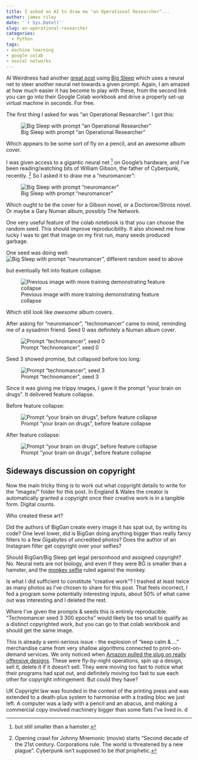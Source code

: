```yaml
---
title: I asked an AI to draw me "an Operational Researcher"...
author: james riley
date: '`r Sys.Date()`'
slug: an-operational-researcher
categories:
  - Python
tags:
- machine learning
- google colab
- neural networks
---
```

  
  AI Weirdness had another [great post](https://aiweirdness.com/post/641389107563626496/searching-for-bernie) using [Big Sleep](https://github.com/lucidrains/big-sleep) which uses a neural net to steer another neural net towards a given prompt. Again, I am amazed at how much easier it has become to play with these, from the second link you can go into their Google Colab workbook and drive a properly set-up virtual machine in seconds. For free.

The first thing I asked for was "an Operational Researcher". I got this:
  
![Big Sleep with prompt "an Operational Researcher"](images/an_operational_researcher.png)


Which appears to be some sort of fly on a pencil, and an awesome album cover. 

I was given access to a gigantic neural net [^1] on Google's hardware, and I've been reading/watching bits of William Gibson, the father of Cyberpunk, recently. [^2] So I asked it to draw me a "neuromancer":

![Big Sleep with prompt "neuromancer"](images/neuromancer.png)


Which ought to be the cover for a Gibson novel, or a Doctorow/Stross novel. Or maybe a Gary Numan album, possibly The Network.

One very useful feature of the colab notebook is that you can choose the random seed. This should improve reproducibility. It also showed me how lucky I was to get that image on my first run, many seeds produced garbage. 

One seed was doing well:
![Big Sleep with prompt "neuromancer", different random seed to above](images/neuromancer 20200127.png)


but eventually fell into feature collapse:

![Previous image with more training demonstrating feature collapse](images/neuromancer 20200127 collapse.png)


Which still look like *awesome* album covers.

After asking for "neuromancer", "technomancer" came to mind, reminding me of a sysadmin friend. Seed 0 was definitely a Numan album cover. 

![Prompt "technomancer", seed 0](images/technomancer seed 0.png)


Seed 3 showed promise, but collapsed before too long:

![Prompt "technomancer", seed 3](images/technomancer seed 3.png)


Since it was giving me trippy images, I gave it the prompt "your brain on drugs". It delivered feature collapse.

Before feature collapse:

![Prompt "your brain on drugs", before feature collapse](images/your brain on drugs 600.png)


After feature collapse:

![Prompt "your brain on drugs", before feature collapse](images/your brain on drugs 700.png)


## Sideways discussion on copyright

Now the main tricky thing is to work out what copyright details to write for the "images/" folder for this post. In England & Wales the creator is automatically granted a copyright once their creative work is in a tangible form. Digital counts. 

Who created these art?

Did the authors of BigGan create every image it has spat out, by writing its code? One level lower, did is BigGan doing anything bigger than really fancy filters to a few Gigabytes of uncredited photos? Does the author of an Instagram filter get copyright over your selfies?

Should BigGan/Big Sleep get legal personhood and assigned copyright? No. Neural nets are not biology, and even if they were BG is smaller than a hamster, and the [monkey selfie](https://en.wikipedia.org/wiki/Monkey_selfie_copyright_dispute)
ruled against the monkey. 

Is what I did sufficient to constitute "creative work"? I trashed at least twice as many photos as I've chosen to share for this post. That feels incorrect, I fed a program some potentially interesting inputs, about 50% of what came out was interesting and I deleted the rest. 

Where I've given the prompts & seeds this is entirely reproducible. "Technomancer seed 3 300 epochs" would likely be too small to qualify as a distinct copyrighted work, but you can go to that colab workbook and should get the same image. 

This is already a semi-serious issue - the explosion of "keep calm & ..." merchandise came from very shallow algorithms connected to print-on-demand services. We only noticed when [Amazon pulled the plug on really offensive designs](https://www.channel4.com/news/amazon-removes-offensive-keep-calm-and-hit-her-t-shirts). These were fly-by-night operations, spin up a design, sell it, delete it if it doesn't sell. They were moving too fast to notice what their programs had spat out, and definitely moving too fast to sue each other for copyright infringement. But could they have? 

UK Copyright law was founded in the context of the printing press and was extended to a death-plus system to harmonise with a trading bloc we just left. A computer was a lady with a pencil and an abacus, and making a commercial copy involved machinery bigger than some flats I've lived in. d

[^1]: but still smaller than a hamster.
[^2]: Opening crawl for Johnny Mnemonic (movie) starts "Second decade of the 21st century. Corporations rule. The world is threatened by a new plague". Cyberpunk isn't supposed to be *that* prophetic.